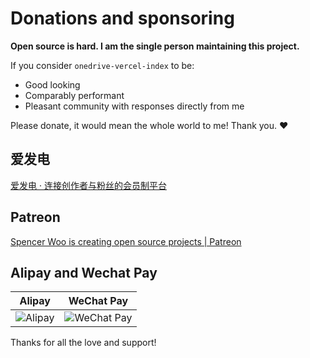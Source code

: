 # Donations and sponsoring

**Open source is hard. I am the single person maintaining this project.**

If you consider `onedrive-vercel-index` to be:

- Good looking
- Comparably performant
- Pleasant community with responses directly from me

Please donate, it would mean the whole world to me! Thank you. ❤️

## 爱发电

[爱发电 · 连接创作者与粉丝的会员制平台](https://afdian.net/@spencerwoo)

## Patreon

[Spencer Woo is creating open source projects | Patreon](https://patreon.com/spencerwoo)

## Alipay and Wechat Pay

|             Alipay             |              WeChat Pay               |
| :----------------------------: | :-----------------------------------: |
| ![Alipay]( ./_images/alipay.png) | ![WeChat Pay]( ./_images/wechatpay.png) |

Thanks for all the love and support!
